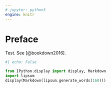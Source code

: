```yaml
---
# jupyter: python3
engine: knitr
---
```


# Preface {.unnumbered}

Test. See [@bookdown2016].


```python
#| echo: False

from IPython.display import display, Markdown
import lipsum
display(Markdown(lipsum.generate_words(160)))

```